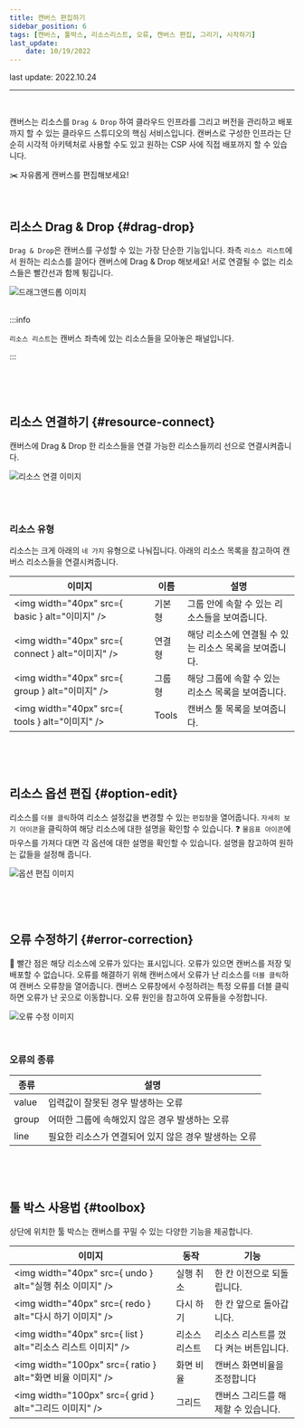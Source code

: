 ```yaml
---
title: 캔버스 편집하기
sidebar_position: 6
tags: [캔버스, 툴박스, 리소스리스트, 오류, 캔버스 편집, 그리기, 시작하기]
last_update: 
    date: 10/19/2022
---
```



<span className="theme-doc-version-badge badge badge--secondary">
    last update: 2022.10.24
</span>

<hr />
<br />

캔버스는 리소스를 ```Drag & Drop``` 하여 클라우드 인프라를 그리고 버전을 관리하고 배포까지 할 수 있는 <highlight color="#206FD6">클라우드 스튜디오의 핵심 서비스</highlight>입니다.
캔버스로 구성한 인프라는 단순히 시각적 아키텍처로 사용할 수도 있고 원하는 CSP 사에 직접 배포까지 할 수 있습니다.


✂️ 자유롭게 캔버스를 편집해보세요! 

<p>&nbsp;</p>

## 리소스 Drag & Drop {#drag-drop}

```Drag & Drop```은 캔버스를 구성할 수 있는 가장 단순한 기능입니다.
좌측 ```리소스 리스트```에서 원하는 리소스를 끌어다 캔버스에 Drag & Drop 해보세요!
서로 연결될 수 없는 리소스들은 빨간선과 함께 튕깁니다.

<div className={styles.imgWrap}>
    <img src={ dragDrop } alt="드래그앤드롭 이미지" />
</div>

<br />

:::info

``리소스 리스트``는 캔버스 좌측에 있는 리소스들을 모아놓은 패널입니다.

:::

<p>&nbsp;</p>
<p>&nbsp;</p>

## 리소스 연결하기 {#resource-connect}
캔버스에 Drag & Drop 한 리소스들을 연결 가능한 리소스들끼리 선으로 연결시켜줍니다.

<div className={styles.imgWrap}>
    <img src={ lineConnection } alt="리소스 연결 이미지" />
</div>

<br /><br />

### 리소스 유형

리소스는 크게 아래의 ```네 가지``` 유형으로 나눠집니다. 아래의 리소스 목록을 참고하여 캔버스 리소스들을 연결시켜줍니다.

| 이미지       | 이름         | 설명         |
| ---------- | -------------- | ------------ |
| <img width="40px" src={ basic } alt="이미지" />    | 기본형     | 그룹 안에 속할 수 있는 리소스들을 보여줍니다.  |       
| <img width="40px" src={ connect } alt="이미지" />  | 연결형    | 해당 리소스에 연결될 수 있는 리소스 목록을 보여줍니다.   |
| <img width="40px" src={ group } alt="이미지" />   | 그룹형        | 해당 그룹에 속할 수 있는 리소스 목록을 보여줍니다.  |
| <img width="40px" src={ tools } alt="이미지" />   |    Tools     | 캔버스 툴 목록을 보여줍니다.  |

<p>&nbsp;</p>
<p>&nbsp;</p>

## 리소스 옵션 편집 {#option-edit}
리소스를 ```더블 클릭```하여 리소스 설정값을 변경할 수 있는 ```편집창```을 열어줍니다.
```자세히 보기 아이콘```을 클릭하여 해당 리소스에 대한 설명을 확인할 수 있습니다.
❓ ```물음표 아이콘```에 마우스를 가져다 대면 각 옵션에 대한 설명을 확인할 수 있습니다. 설명을 참고하여 원하는 값들을 설정해 줍니다.

<div className={styles.imgWrap}>
    <img src={ edit } alt="옵션 편집 이미지" />
</div>

<p>&nbsp;</p>
<p>&nbsp;</p>

## 오류 수정하기 {#error-correction}
🔴 빨간 점은 해당 리소스에 오류가 있다는 표시입니다.  <highlight color="#FF7272">오류가 있으면 캔버스를 저장 및 배포할 수 없습니다.</highlight>
오류를 해결하기 위해 캔버스에서 오류가 난 리소스를 ```더블 클릭```하여 캔버스 오류창을 열어줍니다.
캔버스 오류창에서 수정하려는 특정 오류를 더블 클릭하면 오류가 난 곳으로 이동합니다. 오류 원인을 참고하여 오류들을 수정합니다.

<div className={styles.imgWrap}>
    <img src={ error } alt="오류 수정 이미지" />
</div>

<p>&nbsp;</p>

### 오류의 종류

| 종류       | 설명        | 
| ---------- | -------------- | 
|  value | 입력값이 잘못된 경우 발생하는 오류     |     
| group | 어떠한 그룹에 속해있지 않은 경우 발생하는 오류    | 
| line | 필요한 리소스가 연결되어 있지 않은 경우 발생하는 오류     | 

<p>&nbsp;</p>
<p>&nbsp;</p>

## 툴 박스 사용법 {#toolbox}
상단에 위치한 툴 박스는 캔버스를 꾸밀 수 있는 다양한 기능을 제공합니다.

| 이미지       | 동작           | 기능         |
| ---------- | -------------- | ------------ |
| <img width="40px" src={ undo } alt="실행 취소 이미지" />    | 실행 취소       | 한 칸 이전으로 되돌립니다.   |       
| <img width="40px" src={ redo } alt="다시 하기 이미지" />  | 다시 하기       | 한 칸 앞으로 돌아갑니다.     |
| <img width="40px" src={ list } alt="리소스 리스트  이미지" />   | 리소스 리스트        | 리소스 리스트를 껐다 켜는 버튼입니다.      |
| <img width="100px" src={ ratio } alt="화면 비율 이미지" />    | 화면 비율        | 캔버스 화면비율을 조정합니다      |
| <img width="100px" src={ grid } alt="그리드 이미지" />    | 그리드       | 캔버스 그리드를 해제할 수 있습니다.      |


